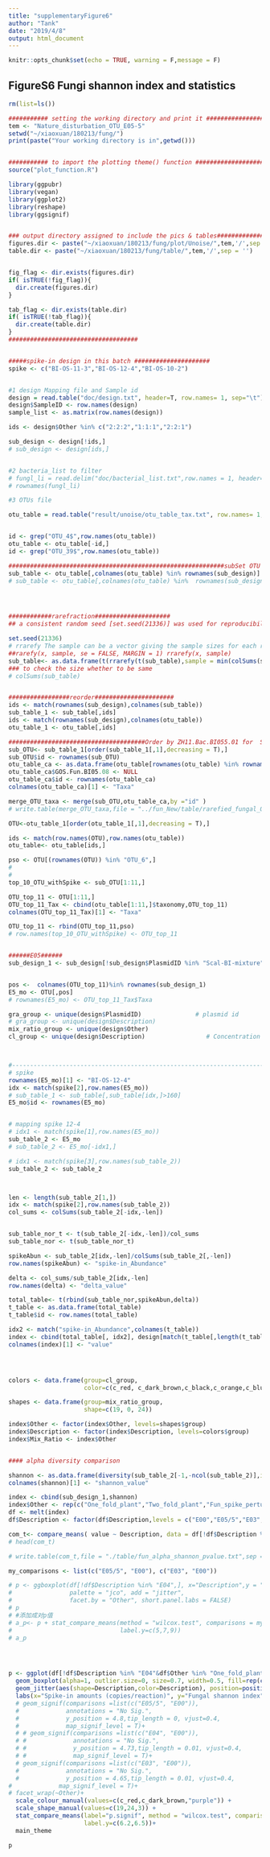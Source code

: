 ```yaml
---
title: "supplementaryFigure6"
author: "Tank"
date: "2019/4/8"
output: html_document
---
```


```r
knitr::opts_chunk$set(echo = TRUE, warning = F,message = F)
```

## FigureS6 Fungi shannon index and statistics

```r
rm(list=ls())

########### setting the working directory and print it ###################
tem <- "Nature_disturbation_OTU_E05-5"
setwd("~/xiaoxuan/180213/fung/")
print(paste("Your working directory is in",getwd()))


########### to import the plotting theme() function ########################
source("plot_function.R")

library(ggpubr)
library(vegan)
library(ggplot2)
library(reshape)
library(ggsignif)


### output directory assigned to include the pics & tables########################
figures.dir <- paste("~/xiaoxuan/180213/fung/plot/Unoise/",tem,'/',sep = '')
table.dir <- paste("~/xiaoxuan/180213/fung/table/",tem,'/',sep = '')


fig_flag <- dir.exists(figures.dir)
if( isTRUE(!fig_flag)){
  dir.create(figures.dir)
}

tab_flag <- dir.exists(table.dir)                            
if( isTRUE(!tab_flag)){
  dir.create(table.dir)
}
####################################


#####spike-in design in this batch #####################
spike <- c("BI-OS-11-3","BI-OS-12-4","BI-OS-10-2")


#1 design Mapping file and Sample id
design = read.table("doc/design.txt", header=T, row.names= 1, sep="\t") 
design$SampleID <- row.names(design)
sample_list <- as.matrix(row.names(design))

ids <- design$Other %in% c("2:2:2","1:1:1","2:2:1")

sub_design <- design[!ids,]
# sub_design <- design[ids,]


#2 bacteria_list to filter 
# fungl_li = read.delim("doc/bacterial_list.txt",row.names = 1, header=T, sep="") 
# rownames(fungl_li)

#3 OTUs file

otu_table = read.table("result/unoise/otu_table_tax.txt", row.names= 1,  header=1, sep="\t")


id <- grep("OTU_4$",row.names(otu_table))
otu_table <- otu_table[-id,]
id <- grep("OTU_39$",row.names(otu_table))

############################################################subSet OTU for analysis nature sample feature otu distribution ########################
sub_table <- otu_table[,colnames(otu_table) %in% rownames(sub_design)]
# sub_table <- otu_table[,colnames(otu_table) %in%  rownames(sub_design)]




############rarefraction#####################
## a consistent random seed [set.seed(21336)] was used for reproducibility

set.seed(21336)
# rrarefy The sample can be a vector giving the sample sizes for each row.so you need the transpose
##rarefy(x, sample, se = FALSE, MARGIN = 1) rrarefy(x, sample)
sub_table<- as.data.frame(t(rrarefy(t(sub_table),sample = min(colSums(sub_table)))))
### to check the size whether to be same
# colSums(sub_table)


#################reorder######################
ids <- match(rownames(sub_design),colnames(sub_table))
sub_table_1 <- sub_table[,ids]
ids <- match(rownames(sub_design),colnames(otu_table))
otu_table_1 <- otu_table[,ids]

######################################Order by ZH11.Bac.BI055.01 for  Scal-BI-12-4 E05/5
sub_OTU<- sub_table_1[order(sub_table_1[,1],decreasing = T),]
sub_OTU$id <- rownames(sub_OTU)
otu_table_ca <- as.data.frame(otu_table[rownames(otu_table) %in% rownames(sub_OTU),c(1,ncol(otu_table))])
otu_table_ca$GOS.Fun.BI05.08 <- NULL
otu_table_ca$id <- rownames(otu_table_ca)
colnames(otu_table_ca)[1] <- "Taxa"

merge_OTU_taxa <- merge(sub_OTU,otu_table_ca,by ="id" )
# write.table(merge_OTU_taxa,file = "../fun_New/table/rarefied_fungal_OTU_table_taxa.txt",sep = '\t',row.names = F)

OTU<-otu_table_1[order(otu_table_1[,1],decreasing = T),]

ids <- match(row.names(OTU),row.names(otu_table))
otu_table<- otu_table[ids,]

pso <- OTU[(rownames(OTU)) %in% "OTU_6",]
# 
# 
top_10_OTU_withSpike <- sub_OTU[1:11,]

OTU_top_11 <- OTU[1:11,]
OTU_top_11_Tax <- cbind(otu_table[1:11,]$taxonomy,OTU_top_11)
colnames(OTU_top_11_Tax)[1] <- "Taxa"

OTU_top_11 <- rbind(OTU_top_11,pso)
# row.names(top_10_OTU_withSpike) <- OTU_top_11


######E05######
sub_design_1 <- sub_design[!sub_design$PlasmidID %in% "Scal-BI-mixture",]


pos <-  colnames(OTU_top_11)%in% rownames(sub_design_1)
E5_mo <- OTU[,pos]
# rownames(E5_mo) <- OTU_top_11_Tax$Taxa

gra_group <- unique(design$PlasmidID)               # plasmid id 
# gra_group <- unique(design$Description)
mix_ratio_group <- unique(design$Other)
cl_group <- unique(design$Description)                 # Concentration



#-----------------------------------------------------------------------------------------------------------------------------------------------
# spike 
rownames(E5_mo)[1] <- "BI-OS-12-4"
idx <- match(spike[2],row.names(E5_mo))
# sub_table_1 <- sub_table[,sub_table[idx,]>160]
E5_mo$id <- rownames(E5_mo)


# mapping spike 12-4
# idx1 <- match(spike[1],row.names(E5_mo))
sub_table_2 <- E5_mo
# sub_table_2 <- E5_mo[-idx1,]

# idx1 <- match(spike[3],row.names(sub_table_2))
sub_table_2 <- sub_table_2



len <- length(sub_table_2[1,])
idx <- match(spike[2],row.names(sub_table_2))
col_sums <- colSums(sub_table_2[-idx,-len])


sub_table_nor_t <- t(sub_table_2[-idx,-len])/col_sums
sub_table_nor <- t(sub_table_nor_t)

spikeAbun <- sub_table_2[idx,-len]/colSums(sub_table_2[,-len])
row.names(spikeAbun) <- "spike-in_Abundance"

delta <- col_sums/sub_table_2[idx,-len]
row.names(delta) <- "delta_value"

total_table<- t(rbind(sub_table_nor,spikeAbun,delta))
t_table <- as.data.frame(total_table)
t_table$id <- row.names(total_table)

idx2 <- match("spike-in_Abundance",colnames(t_table))
index <- cbind(total_table[, idx2], design[match(t_table[,length(t_table[1,])], design$SampleID), ])
colnames(index)[1] <- "value"




colors <- data.frame(group=cl_group,
                     color=c(c_red, c_dark_brown,c_black,c_orange,c_blue,c_sea_green,c_yellow))

shapes <- data.frame(group=mix_ratio_group,
                     shape=c(19, 0, 24))

index$Other <- factor(index$Other, levels=shapes$group)
index$Description <- factor(index$Description, levels=colors$group)
index$Mix_Ratio <- index$Other


#### alpha diversity comparison 

shannon <- as.data.frame(diversity(sub_table_2[-1,-ncol(sub_table_2)],index = "shannon",MARGIN = 2))
colnames(shannon)[1] <- "shannon_value"

index <- cbind(sub_design_1,shannon)
index$Other <- rep(c("One_fold_plant","Two_fold_plant","Fun_spike_perturbation"),each=3,4)
df <- melt(index)
df$Description <- factor(df$Description,levels = c("E00","E05/5","E03","E04"))

com_t<- compare_means( value ~ Description, data = df[!df$Description %in% "E04",], method = "wilcox.test" ,group.by = "Other", paired = FALSE)
# head(com_t)

# write.table(com_t,file = "./table/fun_alpha_shannon_pvalue.txt",sep = '\t',row.names = T)

my_comparisons <- list(c("E05/5", "E00"), c("E03", "E00"))

# p <- ggboxplot(df[!df$Description %in% "E04",], x="Description",y = "value", color = "Description", 
#                palette = "jco", add = "jitter",
#                facet.by = "Other", short.panel.labs = FALSE)
# p
# #添加成对p值
# a_p<- p + stat_compare_means(method = "wilcox.test", comparisons = my_comparisons,
#                              label.y=c(5,7,9))
# a_p




p <- ggplot(df[!df$Description %in% "E04"&df$Other %in% "One_fold_plant",], aes(x=Description, y=value)) +
  geom_boxplot(alpha=1, outlier.size=0, size=0.7, width=0.5, fill=rep(c(c_black, c_black,c_black),1)) +
  geom_jitter(aes(shape=Description,color=Description), position=position_jitter(0.17), size=1, alpha=0.7) +
  labs(x="Spike-in amounts (copies/reaction)", y="Fungal shannon index") +
  # geom_signif(comparisons =list(c("E05/5", "E00")),
  #             annotations = "No Sig.",
  #             y_position = 4.8,tip_length = 0, vjust=0.4,
  #             map_signif_level = T)+
  # # geom_signif(comparisons =list(c("E04", "E00")),
  # #             annotations = "No Sig.",
  # #             y_position = 4.73,tip_length = 0.01, vjust=0.4,
  # #             map_signif_level = T)+
  # geom_signif(comparisons =list(c("E03", "E00")),
  #             annotations = "No Sig.",
  #             y_position = 4.65,tip_length = 0.01, vjust=0.4,
#             map_signif_level = T)+
# facet_wrap(~Other)+
  scale_colour_manual(values=c(c_red,c_dark_brown,"purple")) +
  scale_shape_manual(values=c(19,24,3)) +
  stat_compare_means(label="p.signif", method = "wilcox.test", comparisons = my_comparisons,
                     label.y=c(6.2,6.5))+
  main_theme

p


```

